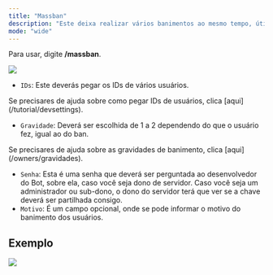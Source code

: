 ```yaml
---
title: "Massban"
description: "Este deixa realizar vários banimentos ao mesmo tempo, útil para grandes hordas de raids"
mode: "wide"
---
```


Para usar, digite **/massban**.

![](https://i.imgur.com/3PPmds7.png)

- `IDs`: Este deverás pegar os IDs de vários usuários.

<Tip>
  Se precisares de ajuda sobre como pegar IDs de usuários, clica [aqui](/tutorial/devsettings).
</Tip>

- `Gravidade`: Deverá ser escolhida de 1 a 2 dependendo do que o usuário fez, igual ao do ban.

<Tip>
  Se precisares de ajuda sobre as gravidades de banimento, clica [aqui](/owners/gravidades).
</Tip>

- `Senha`: Esta é uma senha que deverá ser perguntada ao desenvolvedor do Bot, sobre ela, caso você seja dono de servidor. Caso você seja um administrador ou sub-dono, o dono do servidor terá que ver se a chave deverá ser partilhada consigo.
- `Motivo`: É um campo opcional, onde se pode informar o motivo do banimento dos usuários.

## Exemplo

![](https://i.imgur.com/sYQrxiw.png)